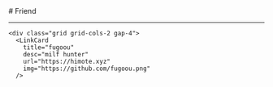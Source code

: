 
<BaseLayout title="Friend">
  <BaseCard title="Friend">
# Friend

---

    <div class="grid grid-cols-2 gap-4">
      <LinkCard
        title="fugoou"
        desc="milf hunter"
        url="https://himote.xyz"
        img="https://github.com/fugoou.png"
      />
<LinkCard
        title="Caviar"
        desc="Peretas Muda"
        url="/caviar.mdx"
        img="/caviar.jpg"
      />
      <LinkCard
        title="Manz Stevia"
        desc="pemburu tobrut"
        url="/manz.mdx"
        img="https://b.top4top.io/p_31365h8780.jpg"
      />
      <LinkCard
        title="Walzz"
        desc="Hanya Tanah Yang Diberi Nyawa"
        url="/ikhwal.mdx"
        img="https://b.top4top.io/p_313615v6v0.jpg"
      />
<LinkCard
        title="Adamm"
        desc="Samurai Melayu 1337"
        url="/Adam.mdx"
        img="https://e.top4top.io/p_3137lz35z0.jpg"
      />
    </div>

  </BaseCard>
</BaseLayout>

